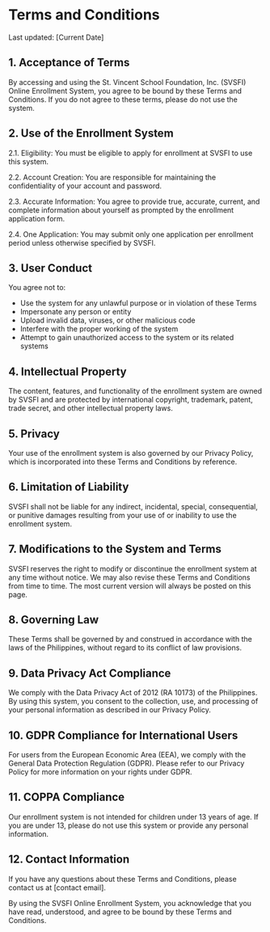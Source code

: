 # Terms and Conditions

Last updated: [Current Date]

## 1. Acceptance of Terms

By accessing and using the St. Vincent School Foundation, Inc. (SVSFI) Online Enrollment System, you agree to be bound by these Terms and Conditions. If you do not agree to these terms, please do not use the system.

## 2. Use of the Enrollment System

2.1. Eligibility: You must be eligible to apply for enrollment at SVSFI to use this system.

2.2. Account Creation: You are responsible for maintaining the confidentiality of your account and password.

2.3. Accurate Information: You agree to provide true, accurate, current, and complete information about yourself as prompted by the enrollment application form.

2.4. One Application: You may submit only one application per enrollment period unless otherwise specified by SVSFI.

## 3. User Conduct

You agree not to:

- Use the system for any unlawful purpose or in violation of these Terms
- Impersonate any person or entity
- Upload invalid data, viruses, or other malicious code
- Interfere with the proper working of the system
- Attempt to gain unauthorized access to the system or its related systems

## 4. Intellectual Property

The content, features, and functionality of the enrollment system are owned by SVSFI and are protected by international copyright, trademark, patent, trade secret, and other intellectual property laws.

## 5. Privacy

Your use of the enrollment system is also governed by our Privacy Policy, which is incorporated into these Terms and Conditions by reference.

## 6. Limitation of Liability

SVSFI shall not be liable for any indirect, incidental, special, consequential, or punitive damages resulting from your use of or inability to use the enrollment system.

## 7. Modifications to the System and Terms

SVSFI reserves the right to modify or discontinue the enrollment system at any time without notice. We may also revise these Terms and Conditions from time to time. The most current version will always be posted on this page.

## 8. Governing Law

These Terms shall be governed by and construed in accordance with the laws of the Philippines, without regard to its conflict of law provisions.

## 9. Data Privacy Act Compliance

We comply with the Data Privacy Act of 2012 (RA 10173) of the Philippines. By using this system, you consent to the collection, use, and processing of your personal information as described in our Privacy Policy.

## 10. GDPR Compliance for International Users

For users from the European Economic Area (EEA), we comply with the General Data Protection Regulation (GDPR). Please refer to our Privacy Policy for more information on your rights under GDPR.

## 11. COPPA Compliance

Our enrollment system is not intended for children under 13 years of age. If you are under 13, please do not use this system or provide any personal information.

## 12. Contact Information

If you have any questions about these Terms and Conditions, please contact us at [contact email].

By using the SVSFI Online Enrollment System, you acknowledge that you have read, understood, and agree to be bound by these Terms and Conditions.

